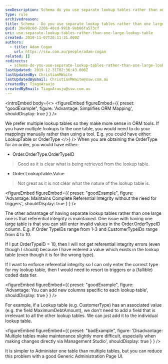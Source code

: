 ```yaml
---
seoDescription: Schema do you use separate lookup tables rather than one large lookup table for your lookup data? Here's a concise and informative SEO description that matches user intent - Separate lookup tables simplify ORM mapping, maintain referential integrity and allow adding unique columns to each table.
type: rule
archivedreason:
title: Schema - Do you use separate lookup tables rather than one large lookup table for your lookup data?
guid: 36e90c6d-2206-40cd-991b-9eb06fa573cf
uri: use-separate-lookup-tables-rather-than-one-large-lookup-table
created: 2019-11-07T20:11:31.000Z
authors:
  - title: Adam Cogan
    url: https://ssw.com.au/people/adam-cogan
related: []
redirects:
  - schema-do-you-use-separate-lookup-tables-rather-than-one-large-lookup-table-for-your-lookup-data
lastUpdated: 2019-12-31T02:36:43.000Z
lastUpdatedBy: ChristianMWaite
lastUpdatedByEmail: ChristianMWaite@ssw.com.au
createdBy: TiagoAraujo
createdByEmail: TiagoAraujo@ssw.com.au
---
```


<introEmbed
  body={<>
<figureEmbed figureEmbed={{
  preset: "goodExample",
  figure: 'Advantage: Simplifies ORM Mapping',
  shouldDisplay: true
} } />

We prefer multiple lookup tables so they make more sense in ORM tools. If you have multiple lookups to the one table, you would need to do your mappings manually rather than using a tool. E.g. you could have either: LookupTable or OrderType
  </>}
/>
When you are obtaining the OrderType for an order, you would have either:

* Order.OrderType.OrderTypeID

> Good as it is clear what is being retrieved from the lookup table.

* Order.LookupTable.Value

> Not great as it is not clear what the nature of the lookup table is.

<figureEmbed figureEmbed={{
  preset: "goodExample",
  figure: 'Advantage: Maintains Complete Referential Integrity without the need for triggers',
  shouldDisplay: true
} } />

The other advantage of having separate lookup tables rather than one large one is that referential integrity is maintained.
One issue with having one large table is that you can still enter invalid values in the Order.OrderTypeID column. E.g. if Order TypeIDs range from 1-3 and CustomerTypeIDs range from 4 to 10.

If I put OrderTypeID = 10, then I will not get referential integrity errors (even though I should) because I have entered a value which exists in the lookup table (even though it is for the wrong type).

If I want to enforce referential integrity so I can only enter the correct type for my lookup table, then I would need to resort to triggers or a (fallible) coded data tier.

<figureEmbed figureEmbed={{
  preset: "goodExample",
  figure: 'Advantage: You can add new columns specific to each lookup table',
  shouldDisplay: true
} } />


For example, if a Lookup table (e.g. CustomerType) has an associated value (e.g. the field MaximumDebtAmount), we don't need to add a field that is irrelevant to all the other lookup tables. We can just add it to the individual lookup table.

<figureEmbed figureEmbed={{
  preset: "badExample",
  figure: 'Disadvantage: Multiple tables make maintenance slightly more difficult, especially when making changes directly via Management Studio',
  shouldDisplay: true
} } />


It is simpler to Administer one table than multiple tables, but you can reduce this problem with a good Generic Administration Page UI.

